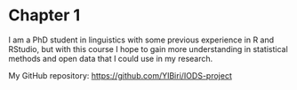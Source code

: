 
# Chapter 1

I am a PhD student in linguistics with some previous experience in R and RStudio, but with this course I hope to gain more understanding in statistical methods and open data that I could use in my research.  

My GitHub repository: [https://github.com/YIBiri/IODS-project](https://github.com/*your_github_username*/IODS-project)